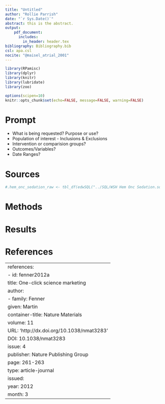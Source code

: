 ```yaml
---
title: "Untitled"
author: "Rollie Parrish"
date: "`r Sys.Date()`"
abstract: this is the abstract.
output: 
    pdf_document:
      includes:
        in_header: header.tex
bibliography: Bibliography.bib
csl: apa.csl
nocite: "@maisel_atrial_2001"
---
```


```r
library(RPamisc)
library(dplyr)
library(knitr)
library(lubridate)
library(zoo)

options(scipen=10)
knitr::opts_chunk$set(echo=FALSE, message=FALSE, warning=FALSE)

```

# Prompt

 - What is being requested? Purpose or use?
 - Population of interest - Inclusions & Exclusions
 - Intervention or comparision groups?
 - Outcomes/Variables?
 - Date Ranges? 

 
# Sources


```r

#.hem_onc_sedation_raw <- tbl_df(edwSQL("../SQL/WSH Hem Onc Sedation.sql", resource="Trantor")$data)

```

# Methods


# Results


# References

---
references:
- id: fenner2012a
  title: One-click science marketing
  author:
  - family: Fenner
    given: Martin
  container-title: Nature Materials
  volume: 11
  URL: 'http://dx.doi.org/10.1038/nmat3283'
  DOI: 10.1038/nmat3283
  issue: 4
  publisher: Nature Publishing Group
  page: 261-263
  type: article-journal
  issued:
    year: 2012
    month: 3
---
